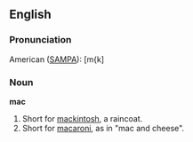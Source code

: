 ==English==

===Pronunciation===

American ([[SAMPA]]): [m{k]

===Noun===

'''mac'''

#Short for [[mackintosh]], a raincoat.
#Short for [[macaroni]], as in "mac and cheese".